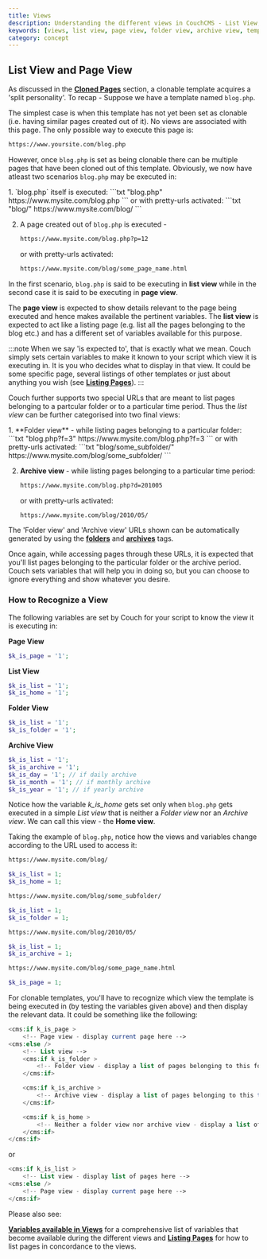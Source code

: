```yaml
---
title: Views
description: Understanding the different views in CouchCMS - List View, Page View, Folder View, and Archive View
keywords: [views, list view, page view, folder view, archive view, templates, CouchCMS]
category: concept
---
```



## List View and Page View

As discussed in the [**Cloned Pages**](../cloned-pages.html) section, a clonable template acquires a 'split personality'.
To recap -
Suppose we have a template named `blog.php`.

The simplest case is when this template has not yet been set as clonable (i.e. having similar pages created out of it). No views are associated with this page. The only possible way to execute this page is:
```txt
https://www.yoursite.com/blog.php
```

However, once `blog.php` is set as being clonable there can be multiple pages that have been cloned out of this template.
Obviously, we now have atleast two scenarios `blog.php` may be executed in:

<Steps>
1. `blog.php` itself is executed:
    ```txt "blog.php"
    https://www.mysite.com/blog.php
    ```
    or with pretty-urls activated:
    ```txt "blog/"
    https://www.mysite.com/blog/
    ```

2. A page created out of `blog.php` is executed -
    ```txt "blog.php?p=12"
    https://www.mysite.com/blog.php?p=12
    ```
    or with pretty-urls activated:
    ```txt "blog/some_page_name.html"
    https://www.mysite.com/blog/some_page_name.html
    ```
</Steps>

In the first scenario, `blog.php` is said to be executing in **list view** while in the second case it is said to be executing in **page view**.

The **page view** is expected to show details relevant to the page being executed and hence makes available the pertinent variables.
The **list view** is expected to act like a listing page (e.g. list all the pages belonging to the blog etc.) and has a different set of variables available for this purpose.

:::note
When we say 'is expected to', that is exactly what we mean.
Couch simply sets certain variables to make it known to your script which view it is executing in. It is you who decides what to display in that view. It could be some specific page, several listings of other templates or just about anything you wish (see [**Listing Pages**](../listing-pages.html)).
:::

Couch further supports two special URLs that are meant to list pages belonging to a partcular folder or to a particular time period.
Thus the _list view_ can be further categorised into two final views:

<Steps>
1. **Folder view** - while listing pages belonging to a particular folder:
    ```txt "blog.php?f=3"
    https://www.mysite.com/blog.php?f=3
    ```
    or with pretty-urls activated:
    ```txt "blog/some_subfolder/"
    https://www.mysite.com/blog/some_subfolder/
    ```

2. **Archive view** - while listing pages belonging to a particular time period:
    ```txt "blog.php?d=201005"
    https://www.mysite.com/blog.php?d=201005
    ```
    or with pretty-urls activated:
    ```txt "blog/2010/05/"
    https://www.mysite.com/blog/2010/05/
    ```
</Steps>

The 'Folder view' and 'Archive view' URLs shown can be automatically generated by using the [**folders**](../../tags-reference/folders.html) and [**archives**](../../tags-reference/archives.html) tags.

Once again, while accessing pages through these URLs, it is expected that you'll list pages belonging to the particular folder or the archive period. Couch sets variables that will help you in doing so, but you can choose to ignore everything and show whatever you desire.

### How to Recognize a View

The following variables are set by Couch for your script to know the view it is executing in:

**Page View**
```php
$k_is_page = '1';
```

**List View**
```php
$k_is_list = '1';
$k_is_home = '1';
```

**Folder View**
```php
$k_is_list = '1';
$k_is_folder = '1';
```

**Archive View**
```php
$k_is_list = '1';
$k_is_archive = '1';
$k_is_day = '1'; // if daily archive
$k_is_month = '1'; // if monthly archive
$k_is_year = '1'; // if yearly archive
```

Notice how the variable *k_is_home* gets set only when `blog.php` gets executed in a simple _List view_ that is neither a _Folder view_ nor an _Archive view_. We can call this view - the **Home view**.

Taking the example of `blog.php`, notice how the views and variables change according to the URL used to access it:

```txt "blog/"
https://www.mysite.com/blog/
```
```php
$k_is_list = 1;
$k_is_home = 1;
```


```txt "blog/some_subfolder/"
https://www.mysite.com/blog/some_subfolder/
```
```php
$k_is_list = 1;
$k_is_folder = 1;
```

```txt "blog/2010/05/"
https://www.mysite.com/blog/2010/05/
```
```php
$k_is_list = 1;
$k_is_archive = 1;
```

```txt "blog/some_page_name.html"
https://www.mysite.com/blog/some_page_name.html
```
```php
$k_is_page = 1;
```

For clonable templates, you'll have to recognize which view the template is being executed in (by testing the variables given above) and then display the relevant data.
It could be something like the following:

```php
<cms:if k_is_page >
    <!-- Page view - display current page here -->
<cms:else />
    <!-- List view -->
    <cms:if k_is_folder >
        <!-- Folder view - display a list of pages belonging to this folder here -->
    </cms:if>

    <cms:if k_is_archive >
        <!-- Archive view - display a list of pages belonging to this time period here -->
    </cms:if>

    <cms:if k_is_home >
        <!-- Neither a folder view nor archive view - display a list of ALL pages cloned from this template here -->
    </cms:if>
</cms:if>
```

or

```php
<cms:if k_is_list >
    <!-- List view - display list of pages here -->
<cms:else />
    <!-- Page view - display current page here -->
</cms:if>
```

Please also see:

[**Variables available in Views**](../variables-in-views.html) for a comprehensive list of variables that become available during the different views and [**Listing Pages**](../listing-pages.html) for how to list pages in concordance to the views.
